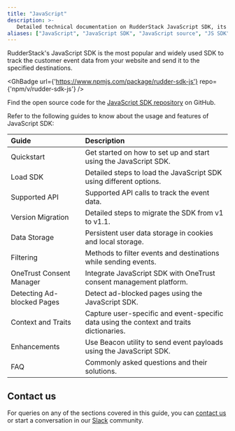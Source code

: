 ```yaml
---
title: "JavaScript"
description: >-
   Detailed technical documentation on RudderStack JavaScript SDK, its implementatation and usage.
aliases: ["JavaScript", "JavaScript SDK", "JavaScript source", "JS SDK", "JS source", "Web SDK", "web source"]
---
```


RudderStack's JavaScript SDK is the most popular and widely used SDK to track the customer event data from your website and send it to the specified destinations.

<GhBadge
  url={'https://www.npmjs.com/package/rudder-sdk-js'}
  repo={'npm/v/rudder-sdk-js'}
/>

<div class="infoBlock">
Find the open source code for the <a href="https://github.com/rudderlabs/rudder-sdk-js">JavaScript SDK repository</a> on GitHub.
</div>

Refer to the following guides to know about the usage and features of JavaScript SDK:

| Guide          | Description    |
| :------------------- | :------------------------- |
| <Link to="/sources/sdks/rudderstack-javascript-sdk/quick-start-guide/">Quickstart</Link>    | Get started on how to set up and start using the JavaScript SDK. |
| <Link to="/sources/sdks/rudderstack-javascript-sdk/load-js-sdk/">Load SDK</Link>    | Detailed steps to load the JavaScript SDK using different options. |
| <Link to="/sources/sdks/rudderstack-javascript-sdk/supported-api/">Supported API</Link>                     | Supported API calls to track the event data.      |
| <Link to="/sources/sdks/rudderstack-javascript-sdk/version-migraion/">Version Migration</Link>    | Detailed steps to migrate the SDK from v1 to v1.1.     |
|  <Link to="/sources/sdks/rudderstack-javascript-sdk/data-storage-cookies/">Data Storage</Link>                       | Persistent user data storage in cookies and local storage.                 |
|  <Link to="/sources/sdks/rudderstack-javascript-sdk/filtering/">Filtering</Link>                      | Methods to filter events and destinations while sending events.   |
|  <Link to="/sources/sdks/rudderstack-javascript-sdk/onetrust-consent-manager/">OneTrust Consent Manager</Link>     |  Integrate JavaScript SDK with OneTrust consent management platform.      |
|   <Link to="/sources/sdks/rudderstack-javascript-sdk/detecting-adblocked-pages/">Detecting Ad-blocked Pages</Link>                     | Detect ad-blocked pages using the JavaScript SDK.                    |
|   <Link to="/sources/sdks/rudderstack-javascript-sdk/context-traits/">Context and Traits</Link>                     | Capture user-specific and event-specific data using the context and traits dictionaries.                     |
| <Link to="/sources/sdks/rudderstack-javascript-sdk/javascript-sdk-enhancements/">Enhancements</Link>       | Use Beacon utility to send event payloads using the JavaScript SDK.            |
| <Link to="/sources/sdks/rudderstack-javascript-sdk/js-sdk-faqs/">FAQ</Link>       | Commonly asked questions and their solutions. |

## Contact us

For queries on any of the sections covered in this guide, you can [contact us](mailto:%20docs@rudderstack.com) or start a conversation in our [Slack](https://rudderstack.com/join-rudderstack-slack-community) community.
